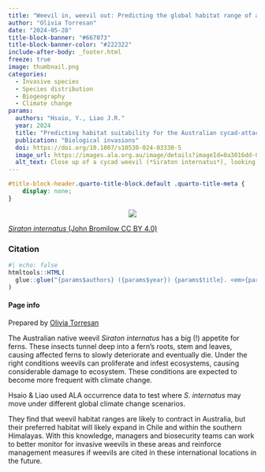 ```yaml
---
title: "Weevil in, weevil out: Predicting the global habitat range of an invasive weevil species"
author: "Olivia Torresan"
date: "2024-05-28"
title-block-banner: "#667073"
title-block-banner-color: "#222322"
include-after-body: _footer.html
freeze: true
image: thumbnail.png 
categories:
  - Invasive species
  - Species distribution
  - Biogeography
  - Climate change
params:
  authors: "Hsaio, Y., Liao J.R."
  year: 2024
  title: "Predicting habitat suitability for the Australian cycad‑attacking weevil (Siraton internatus) under climate change"
  publication: "Biological invasions"
  doi: https://doi.org/10.1007/s10530-024-03330-5
  image_url: https://images.ala.org.au/image/details?imageId=0a3016dd-000c-4b53-a763-2311b9cef099
  alt_text: Close up of a cycad weevil (*Siraton internatus*), looking at the camera
---
```


<!-- remove metadata section -->

```css
#title-block-header.quarto-title-block.default .quarto-title-meta {
    display: none;
}
```

<!-- Side panel -->

::: column-page
::: paper-side-column
<center>

::: {.col-image layout-ncol="1" style="margin-left: auto; margin-right: auto;"}
<!-- add image url -->

<img src="https://ala-images.s3.ap-southeast-2.amazonaws.com/store/9/9/0/f/0a3016dd-000c-4b53-a763-2311b9cef099/original" class="rounded"/></img>
:::

</center>

::: figure-caption
<!-- edit caption -->

[*Siraton internatus* (John Bromilow CC BY 4.0)](https://images.ala.org.au/image/details?imageId=0a3016dd-000c-4b53-a763-2311b9cef099)
:::

### Citation

```r
#| echo: false
htmltools::HTML(
  glue::glue("{params$authors} ({params$year}) {params$title}. <em>{params$publication}</em> <a href='{params$doi}' target='_blank'>{params$doi}</a>")
)
```

#### Page info

Prepared by [Olivia Torresan](https://labs.ala.org.au/about/Torresan_Olivia/)
:::

<!-- Main panel description -->

::: paper-main-column

The Australian native weevil *Siraton internatus* has a big (!) appetite for ferns. These insects tunnel deep into a fern's roots, stem and leaves, causing affected ferns to slowly deteriorate and eventually die. Under the right conditions weevils can proliferate and infest ecosystems, causing considerable damage to ecosystem. These conditions are expected to become more frequent with climate change.

<!-- It's once again a nice paragraph contexualising climate change & impacts to different groups, but I think this is a little too much for a quick summary because the scope is very broad given we are really focusing on weevils. I suggest removing for brevity. -->

<!--Like most organisms they have a preference for certain habitats and climates that are expected to move globally with climate change. While some species are able to adapt to a different climate and resources with apt time and exposure, the likeliness of this happening is reduced the faster the rate to which a climatic change occurs. The movement of a potential pest species also comes with a geographic and socioeconomic shift in management responsibility. This responsibility may fall to groups who may not be adequately prepared or supported without sound knowledge of their possible movements.-->

Hsaio & Liao used ALA occurrence data to test where *S. internatus* may move under different global climate change scenarios. 

They find that weevil habitat ranges are likely to contract in Australia, but their preferred habitat will likely expand in Chile and within the southern Himalayas. With this knowledge, managers and biosecurity teams can work to better monitor for invasive weevils in these areas and reinforce management measures if weevils are cited in these international locations in the future. 

:::
:::
